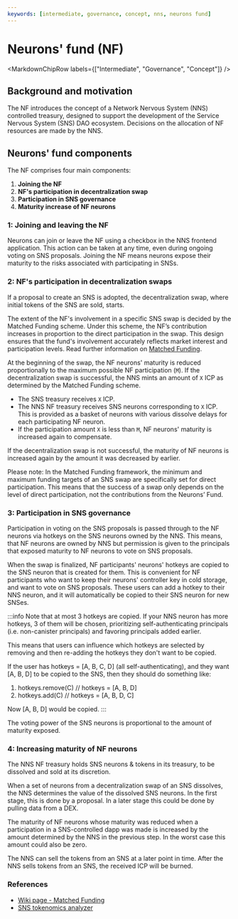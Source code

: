 ```yaml
---
keywords: [intermediate, governance, concept, nns, neurons fund]
---
```




# Neurons' fund (NF)

<MarkdownChipRow labels={["Intermediate", "Governance", "Concept"]} />

## Background and motivation

The NF introduces the concept of a Network Nervous System (NNS) controlled treasury, designed to support the development of the Service Nervous System (SNS) DAO ecosystem. Decisions on the allocation of NF resources are made by the NNS.

## Neurons' fund components

The NF comprises four main components:
1. **Joining the NF**
2. **NF's participation in decentralization swap**
3. **Participation in SNS governance**
4. **Maturity increase of NF neurons**

### 1: Joining and leaving the NF

Neurons can join or leave the NF using a checkbox in the NNS frontend application. This action can be taken at any time, even during ongoing voting on SNS proposals. Joining the NF means neurons expose their maturity to the risks associated with participating in SNSs.

### 2: NF's participation in decentralization swaps

If a proposal to create an SNS is adopted, the decentralization swap, where initial tokens of the SNS are sold, starts.

The extent of the NF's involvement in a specific SNS swap is decided by the Matched Funding scheme. Under this scheme, the NF’s contribution increases in proportion to the direct participation in the swap. This design ensures that the fund's involvement accurately reflects market interest and participation levels. Read further information on [Matched Funding](https://wiki.internetcomputer.org/wiki/Matched_Funding).

At the beginning of the swap, the NF neurons' maturity is reduced proportionally to the maximum possible NF participation (`M`). If the decentralization swap is successful, the NNS mints an amount of `X` ICP as determined by the Matched Funding scheme.
  * The SNS treasury receives `X` ICP.
  * The NNS NF treasury receives SNS neurons corresponding to `X` ICP. This is provided as a basket of neurons with various dissolve delays for each participating NF neuron.
  * If the participation amount `X` is less than `M`, NF neurons' maturity is increased again to compensate.

If the decentralization swap is not successful, the maturity of NF neurons is increased again by the amount it was decreased by earlier.

Please note: In the Matched Funding framework, the minimum and maximum funding targets of an SNS swap are specifically set for direct participation. This means that the success of a swap only depends on the level of direct participation, not the contributions from the Neurons’ Fund.

### 3: Participation in SNS governance

Participation in voting on the SNS proposals is passed through to the NF neurons via hotkeys on the SNS neurons owned by the NNS. This means, that NF neurons are owned by NNS but permission is given to the principals that exposed maturity to NF neurons to vote on SNS proposals.

When the swap is finalized, NF participants' neurons' hotkeys are copied to the SNS neuron that is created for them. This is convenient for NF participants who want to keep their neurons' controller key in cold storage, and want to vote on SNS proposals. These users can add a hotkey to their NNS neuron, and it will automatically be copied to their SNS neuron for new SNSes. 

:::info
Note that at most 3 hotkeys are copied. If your NNS neuron has more hotkeys, 3 of them will be chosen, prioritizing self-authenticating principals (i.e. non-canister principals) and favoring principals added earlier.

This means that users can influence which hotkeys are selected by removing and then re-adding the hotkeys they don't want to be copied.

If the user has hotkeys = [A, B, C, D] (all self-authenticating), and they want [A, B, D] to be copied to the SNS, then they should do something like:

1. hotkeys.remove(C) // hotkeys = [A, B, D]
2. hotkeys.add(C)  // hotkeys = [A, B, D, C]

Now [A, B, D] would be copied.
:::

The voting power of the SNS neurons is proportional to the amount of maturity exposed.

### 4: Increasing maturity of NF neurons

The NNS NF treasury holds SNS neurons & tokens in its treasury, to be dissolved and sold at its discretion.

When a set of neurons from a decentralization swap of an SNS dissolves, the NNS determines the value of the dissolved SNS neurons. In the first stage, this is done by a proposal. In a later stage this could be done by pulling data from a DEX.

The maturity of NF neurons whose maturity was reduced when a participation in a SNS-controlled dapp was made is increased by the amount determined by the NNS in the previous step. In the worst case this amount could also be zero.

The NNS can sell the tokens from an SNS at a later point in time. After the NNS sells tokens from an SNS, the received ICP will be burned.

### References

* [Wiki page - Matched Funding](https://wiki.internetcomputer.org/wiki/Matched_Funding)
* [SNS tokenomics analyzer](https://dashboard.internetcomputer.org/sns/tokenomics)